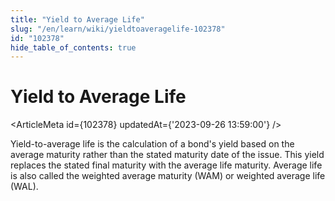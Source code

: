 ```yaml
---
title: "Yield to Average Life"
slug: "/en/learn/wiki/yieldtoaveragelife-102378"
id: "102378"
hide_table_of_contents: true
---
```



# Yield to Average Life

<ArticleMeta id={102378} updatedAt={'2023-09-26 13:59:00'} />
<div className='border-solid border-b border-t-0 my-4 border-[var(--ifm-color-gray-300)]' />

Yield-to-average life is the calculation of a bond's yield based on the average maturity rather than the stated maturity date of the issue. This yield replaces the stated final maturity with the average life maturity. Average life is also called the weighted average maturity (WAM) or weighted average life (WAL).
